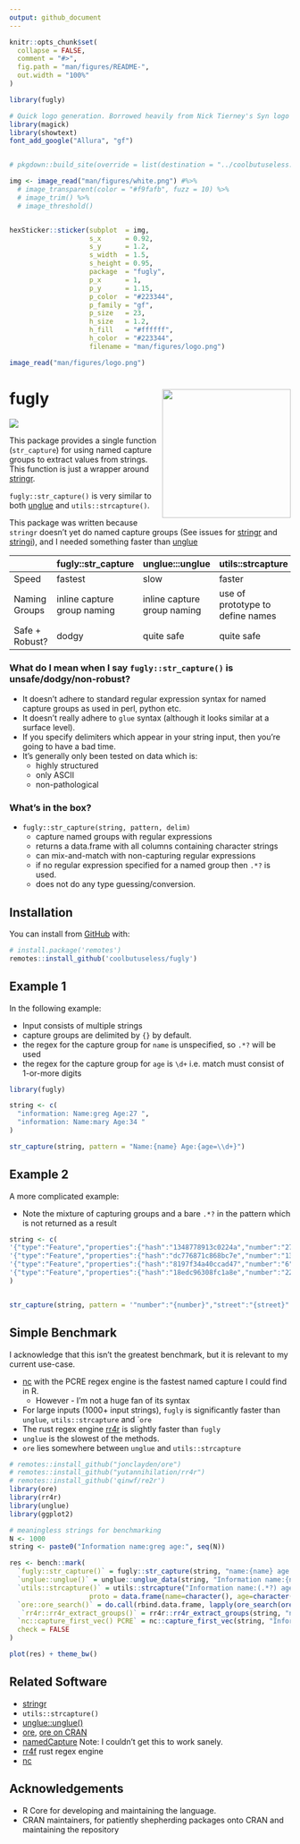 ```yaml
---
output: github_document
---
```


<!-- README.md is generated from README.Rmd. Please edit that file -->

```r
knitr::opts_chunk$set(
  collapse = FALSE,
  comment = "#>",
  fig.path = "man/figures/README-",
  out.width = "100%"
)

library(fugly)
```



```r
# Quick logo generation. Borrowed heavily from Nick Tierney's Syn logo process
library(magick)
library(showtext)
font_add_google("Allura", "gf")


# pkgdown::build_site(override = list(destination = "../coolbutuseless.github.io/package/minipdf"))
```


```r
img <- image_read("man/figures/white.png") #%>%
  # image_transparent(color = "#f9fafb", fuzz = 10) %>%
  # image_trim() %>%
  # image_threshold()


hexSticker::sticker(subplot  = img,
                    s_x      = 0.92,
                    s_y      = 1.2,
                    s_width  = 1.5,
                    s_height = 0.95,
                    package  = "fugly",
                    p_x      = 1,
                    p_y      = 1.15,
                    p_color  = "#223344",
                    p_family = "gf",
                    p_size   = 23,
                    h_size   = 1.2,
                    h_fill   = "#ffffff",
                    h_color  = "#223344",
                    filename = "man/figures/logo.png")

image_read("man/figures/logo.png")
```


# fugly <img src="man/figures/logo.png" align="right" height=230/>


<!-- badges: start -->

![](https://img.shields.io/badge/cool-useless-green.svg)

<!-- badges: end -->

This package provides a single function (`str_capture`) for using named capture groups to extract values from strings.  This function is just a wrapper around [stringr](https://cran.r-project.org/package=stringr).

`fugly::str_capture()` is very similar to both
[unglue](https://cran.r-project.org/web/packages/unglue/index.html) 
and `utils::strcapture()`.

This package was written because `stringr` doesn't yet do named capture groups
(See issues for [stringr](https://github.com/tidyverse/stringr/issues/71) and
[stringi](https://github.com/gagolews/stringi/issues/153)), and I needed something
faster than [unglue](https://cran.r-project.org/web/packages/unglue/index.html)


|                | fugly::str_capture          | unglue:::unglue             | utils::strcapture                |
|----------------|-----------------------------|-----------------------------|----------------------------------|
| Speed          | fastest                     | slow                        | faster                           |
| Naming Groups  | inline capture group naming | inline capture group naming | use of prototype to define names |
| Safe + Robust? | dodgy                       | quite safe                  | quite safe                       |

### What do I mean when I say `fugly::str_capture()` is unsafe/dodgy/non-robust?

* It doesn't adhere to standard regular expression syntax for named capture 
  groups as used in perl, python etc.
* It doesn't really adhere to `glue` syntax (although it looks similar at a surface level).
* If you specify delimiters which appear in your string input, then you're going
  to have a bad time.
* It's generally only been tested on data which is:
    * highly structured
    * only ASCII
    * non-pathological


### What's in the box?

* `fugly::str_capture(string, pattern, delim)` 
    - capture named groups with regular expressions
    - returns a data.frame with all columns containing character strings
    - can mix-and-match with non-capturing regular expressions
    - if no regular expression specified for a named group then `.*?` is used.
    - does not do any type guessing/conversion. 


## Installation

You can install from [GitHub](https://github.com/coolbutuseless/fugly) with:

``` r
# install.package('remotes')
remotes::install_github('coolbutuseless/fugly')
```

## Example 1

In the following example:

* Input consists of multiple strings
* capture groups are delimited by `{}` by default.
* the regex for the capture group for `name` is unspecified, so `.*?` will be used
* the regex for the capture group for `age` is `\d+` i.e. match must consist
  of 1-or-more digits

```r
library(fugly)

string <- c(
  "information: Name:greg Age:27 ",
  "information: Name:mary Age:34 "
)

str_capture(string, pattern = "Name:{name} Age:{age=\\d+}")
```

## Example 2

A more complicated example:

* Note the mixture of capturing groups and a bare `.*?` in the pattern which is not returned as a result

```r
string <- c(
'{"type":"Feature","properties":{"hash":"1348778913c0224a","number":"27","street":"BANAMBILA STREET","unit":"","city":"ARANDA","district":"","region":"ACT","postcode":"2614","id":"GAACT714851647"},"geometry":{"type":"Point","coordinates":[149.0826143,-35.2545558]}}',
'{"type":"Feature","properties":{"hash":"dc776871c868bc7e","number":"139","street":"BOUVERIE STREET","unit":"UNIT 711","city":"CARLTON","district":"","region":"VIC","postcode":"3053","id":"GAVIC423944917"},"geometry":{"type":"Point","coordinates":[144.9617149,-37.8032551]}}',
'{"type":"Feature","properties":{"hash":"8197f34a40ccad47","number":"6","street":"MOGRIDGE STREET","unit":"","city":"WARWICK","district":"","region":"QLD","postcode":"4370","id":"GAQLD155949502"},"geometry":{"type":"Point","coordinates":[152.0230999,-28.2230133]}}',
'{"type":"Feature","properties":{"hash":"18edc96308fc1a8e","number":"22","street":"ORR STREET","unit":"UNIT 507","city":"CARLTON","district":"","region":"VIC","postcode":"3053","id":"GAVIC424282716"},"geometry":{"type":"Point","coordinates":[144.9653484,-37.8063371]}}'
)


str_capture(string, pattern = '"number":"{number}","street":"{street}".*?"coordinates":\\[{coords}\\]')

```



## Simple Benchmark

I acknowledge that this isn't the greatest benchmark, but it is relevant to my
current use-case.

* [nc](https://github.com/tdhock/nc) with the PCRE regex engine is the fastest
  named capture I could find in R.
    * However - I'm not a huge fan of its syntax
* For large inputs (1000+ input strings), `fugly` is significantly faster than
  `unglue`, `utils::strcapture` and ``ore`
* The rust regex engine [rr4r](https://github.com/yutannihilation/rr4r) is slightly 
  faster than `fugly`
* `unglue` is the slowest of the methods.
* `ore` lies somewhere between `unglue` and `utils::strcapture`

```r
# remotes::install_github("jonclayden/ore")
# remotes::install_github("yutannihilation/rr4r")
# remotes::install_github('qinwf/re2r') 
library(ore)
library(rr4r)
library(unglue)
library(ggplot2)

# meaningless strings for benchmarking
N <- 1000
string <- paste0("Information name:greg age:", seq(N))

res <- bench::mark(
  `fugly::str_capture()` = fugly::str_capture(string, "name:{name} age:{age=\\d+}"),
  `unglue::unglue()` = unglue::unglue_data(string, "Information name:{name} age:{age=\\d+}"),
  `utils::strcapture()` = utils::strcapture("Information name:(.*?) age:(\\d+)", string, 
                    proto = data.frame(name=character(), age=character())),
  `ore::ore_search()` = do.call(rbind.data.frame, lapply(ore_search(ore('name:(?<name>.*?) age:(?<age>\\d+)', encoding='utf8'), string, all=TRUE), function(x) {x$groups$matches})),
   `rr4r::rr4r_extract_groups()` = rr4r::rr4r_extract_groups(string, "name:(?P<name>.*?) age:(?P<age>\\d+)"),
  `nc::capture_first_vec() PCRE` = nc::capture_first_vec(string, "Information name:", name=".*?", " age:", age="\\d+", engine = 'PCRE'),
  check = FALSE
)
```


```r
plot(res) + theme_bw()
```



## Related Software

- [stringr](https://cran.r-project.org/package=stringr)
- `utils::strcapture()`
- [unglue::unglue()]([unglue](https://cran.r-project.org/web/packages/unglue/index.html))
- [ore](https://github.com/jonclayden/ore), [ore on CRAN](https://cran.r-project.org/package=ore)
- [namedCapture](https://cran.r-project.org/web/packages/namedCapture/index.html) Note: I couldn't
  get this to work sanely.
- [rr4f](https://github.com/yutannihilation/rr4r) rust regex engine
- [nc](https://github.com/tdhock/nc)

## Acknowledgements

-   R Core for developing and maintaining the language.
-   CRAN maintainers, for patiently shepherding packages onto CRAN and maintaining the repository

